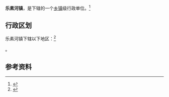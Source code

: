 {{中国乡级行政区|61/07/27/109/000}}

'''乐素河镇'''，是{{PRC admin/fullname|61/07/27/109/000|3}}下辖的一个[[乡镇|乡镇]]级行政单位。<ref>{{PRC admin/ref sgc|{{PRC admin/parent|61/07/27/109/000}}}}</ref>

== 行政区划 ==

乐素河镇下辖以下地区：<ref>{{PRC admin/ref sgc|61/07/27/109/000}}</ref>

{{PRC admin/children|61/07/27/109/000}}。

== 参考资料 ==

{{reflist}}

{{行政区划小作品}}
{{PRC admin/navcat|61/07/27/109/000}}